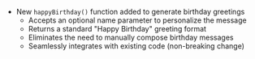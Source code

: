 - New `happyBirthday()` function added to generate birthday greetings
  - Accepts an optional name parameter to personalize the message
  - Returns a standard "Happy Birthday" greeting format
  - Eliminates the need to manually compose birthday messages
  - Seamlessly integrates with existing code (non-breaking change)
